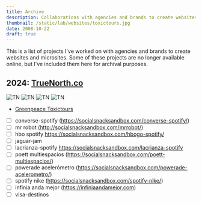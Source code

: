 ```yaml
---
title: Archive
description: Collaborations with agencies and brands to create websites and microsites.
thumbnail: /static/lab/websites/toxictours.jpg
date: 2008-10-22
draft: true
---
```


This is a list of projects I've worked on with agencies and brands to create websites and microsites. Some of these projects are no longer available online, but I've included them here for archival purposes.

## 2024: [TrueNorth.co](https://tn-website.vercel.app/)

![TN](https://res.cloudinary.com/dktzvzksl/image/upload/v1710560594/archive/ij5j7zz7iutp1f8zidai.png)
![TN](https://res.cloudinary.com/dktzvzksl/image/upload/v1710560594/archive/f72epaz20o4ednqtdblg.png)
![TN](https://res.cloudinary.com/dktzvzksl/image/upload/v1710560593/archive/q3gwsqzzvoxkp2odrj0t.png)
![TN](https://res.cloudinary.com/dktzvzksl/image/upload/v1710560593/archive/tn9xm6xudeq9lp2thfe6.png)

- [Greenpeace Toxictours](https://www.greenpeace.org/archive-international/en/campaigns/toxics/tour/)
- [ ] converse-spotify (https://socialsnacksandbox.com/converse-spotify/)
- [ ] mr robot (http://socialsnacksandbox.com/mrrobot/)
- [ ] hbo spotify https://socialsnacksandbox.com/hbogo-spotify/
- [ ] jaguar-jam
- [ ] lacrianza-spotify https://socialsnacksandbox.com/lacrianza-spotify
- [ ] poett multiespacios (https://socialsnacksandbox.com/poett-multiespacios/)
- [ ] powerade acelerómetro (https://socialsnacksandbox.com/powerade-acelerometro/)
- [ ] spotify nike (https://socialsnacksandbox.com/spotify-nike/)
- [ ] infinia anda mejor (https://infiniaandamejor.com)
- [ ] visa-destinos
